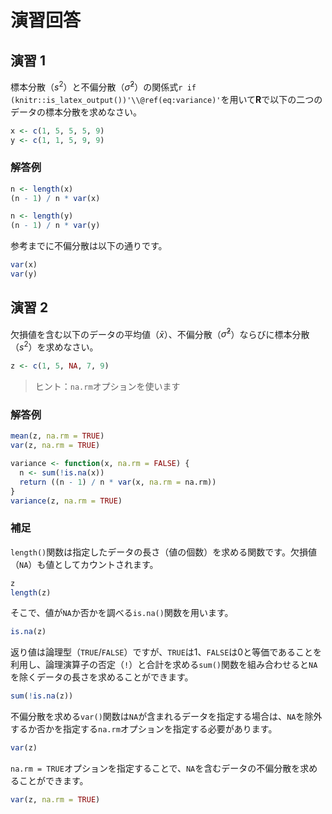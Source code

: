 # 演習回答

## 演習 1 {.unnumbered}
標本分散（$s^2$）と不偏分散（$\hat{\sigma}^2$）の関係式`r if (knitr::is_latex_output())'\\@ref(eq:variance)'`を用いて**R**で以下の二つのデータの標本分散を求めなさい。

```r
x <- c(1, 5, 5, 5, 9)
y <- c(1, 1, 5, 9, 9)
```


### 解答例 {.unnumbered}
```r
n <- length(x)
(n - 1) / n * var(x)
```

```r
n <- length(y)
(n - 1) / n * var(y)
```

参考までに不偏分散は以下の通りです。
```r
var(x)
var(y)
```



## 演習 2 {.unnumbered}
欠損値を含む以下のデータの平均値（$\bar{x}$）、不偏分散（$\hat{\sigma}^2$）ならびに標本分散（$s^2$）を求めなさい。

```r
z <- c(1, 5, NA, 7, 9)
```

> ヒント：`na.rm`オプションを使います


### 解答例 {.unnumbered}
```r
mean(z, na.rm = TRUE)
var(z, na.rm = TRUE)

variance <- function(x, na.rm = FALSE) {
  n <- sum(!is.na(x))
  return ((n - 1) / n * var(x, na.rm = na.rm))
}
variance(z, na.rm = TRUE)
```


### 補足 {.unnumbered}
`length()`関数は指定したデータの長さ（値の個数）を求める関数です。欠損値（`NA`）も値としてカウントされます。
```r
z
length(z)
```

そこで、値が`NA`か否かを調べる`is.na()`関数を用います。

```r
is.na(z)
```

返り値は論理型（`TRUE`/`FALSE`）ですが、`TRUE`は$1$、`FALSE`は$0$と等価であることを利用し、論理演算子の否定（`!`）と合計を求める`sum()`関数を組み合わせると`NA`を除くデータの長さを求めることができます。

```r
sum(!is.na(z))
```

不偏分散を求める`var()`関数は`NA`が含まれるデータを指定する場合は、`NA`を除外するか否かを指定する`na.rm`オプションを指定する必要があります。

```r
var(z)
```

`na.rm = TRUE`オプションを指定することで、`NA`を含むデータの不偏分散を求めることができます。

```r
var(z, na.rm = TRUE)
```

